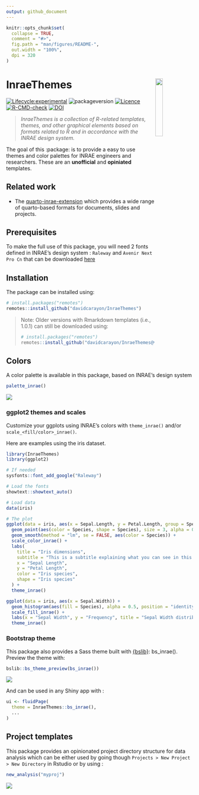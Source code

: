 ```yaml
---
output: github_document
---
```


<!-- README.md is generated from README.Rmd. Please edit that file -->

```r
knitr::opts_chunk$set(
  collapse = TRUE,
  comment = "#>",
  fig.path = "man/figures/README-",
  out.width = "100%",
  dpi = 320
)
```

# InraeThemes <img src="man/figures/logo_hex2.png" align="right" width="20%"/>

<!-- badges: start -->

[![Lifecycle:experimental](https://img.shields.io/badge/lifecycle-experimental-orange.svg)](https://lifecycle.r-lib.org/articles/stages.html#experimental)
![packageversion](https://img.shields.io/badge/Package%20version-3.0.0-green?style=flat-square)
[![Licence](https://img.shields.io/badge/licence-GPL--3-blue.svg)](https://www.gnu.org/licenses/gpl-3.0.en.html)
[![R-CMD-check](https://github.com/davidcarayon/InraeThemes/actions/workflows/R-CMD-check.yaml/badge.svg)](https://github.com/davidcarayon/InraeThemes/actions/workflows/R-CMD-check.yaml)
[![DOI](https://zenodo.org/badge/274901390.svg)](https://zenodo.org/badge/latestdoi/274901390)

<!-- badges: end -->

> _InraeThemes is a collection of R-related templates, themes, and other graphical elements based on formats related to R and in accordance with the INRAE design system._

The goal of this :package: is to provide a easy to use themes and color palettes for INRAE engineers and researchers. These are an __unofficial__ and __opiniated__ templates.

## Related work

- The [quarto-inrae-extension](https://github.com/davidcarayon/quarto-inrae-extension) which provides a wide range of quarto-based formats for documents, slides and projects.

## Prerequisites

To make the full use of this package, you will need 2 fonts defined in INRAE's design system : `Raleway` and `Avenir Next Pro Cn` that can be downloaded [here](https://charte-identitaire.intranet.inrae.fr/content/download/3007/30036?version=5)

## Installation

The package can be installed using:

``` r
# install.packages("remotes")
remotes::install_github("davidcarayon/InraeThemes")
```

> Note: Older versions with Rmarkdown templates (i.e., 1.0.1) can still be downloaded using:
> 
> ``` r
> # install.packages("remotes")
> remotes::install_github("davidcarayon/InraeThemes@v1.0.1")
> ```

## Colors

A color palette is available in this package, based on INRAE's design system 

``` r
palette_inrae()
```
![](man/figures/scales.png)

### ggplot2 themes and scales

Customize your ggplots using INRAE's colors with `theme_inrae()` and/or `scale_<fill/color>_inrae()`.

Here are examples using the iris dataset.

```r
library(InraeThemes)
library(ggplot2)

# If needed
sysfonts::font_add_google("Raleway")

# Load the fonts
showtext::showtext_auto()

# Load data
data(iris)

# The plot
ggplot(data = iris, aes(x = Sepal.Length, y = Petal.Length, group = Species)) +
  geom_point(aes(color = Species, shape = Species), size = 3, alpha = 0.8) +
  geom_smooth(method = "lm", se = FALSE, aes(color = Species)) +
  scale_color_inrae() +
  labs(
    title = "Iris dimensions",
    subtitle = "This is a subtitle explaining what you can see in this plot",
    x = "Sepal Length",
    y = "Petal Length",
    color = "Iris species",
    shape = "Iris species"
  ) +
  theme_inrae()

ggplot(data = iris, aes(x = Sepal.Width)) +
  geom_histogram(aes(fill = Species), alpha = 0.5, position = "identity") +
  scale_fill_inrae() +
  labs(x = "Sepal Width", y = "Frequency", title = "Sepal Width distribution") +
  theme_inrae()
```

### Bootstrap theme

This package also provides a Sass theme built with [{bslib}]([https://](https://rstudio.github.io/bslib/)): bs_inrae(). Preview the theme with:

```r
bslib::bs_theme_preview(bs_inrae())
```

![](man/figures/cap_bslib.png)

And can be used in any Shiny app with :

```r
ui <- fluidPage(
  theme = InraeThemes::bs_inrae(),
  ...
)
```

## Project templates

This package provides an opinionated project directory structure for data analysis which can be either used by going though `Projects > New Project > New Directory` in Rstudio or by using :

```r 
new_analysis("myproj")
```
![](man/figures/tree.png)
